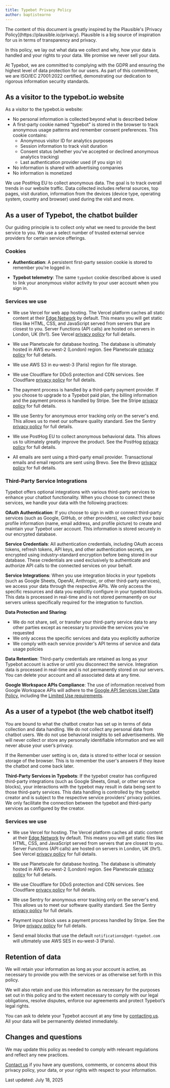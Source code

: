 ```yaml
---
title: Typebot Privacy Policy
author: baptistearno
---
```


<Info>
  The content of this document is greatly inspired by the Plausible's [Privacy
  Policy](https://plausible.io/privacy). Plausible is a big source of
  inspiration for us in terms of transparency and privacy.
</Info>

In this policy, we lay out what data we collect and why, how your data is handled and your rights to your data. We promise we never sell your data.

At Typebot, we are committed to complying with the GDPR and ensuring the highest level of data protection for our users. As part of this commitment, we are ISO/IEC 27001:2022 certified, demonstrating our dedication to rigorous information security standards.

## As a visitor to the typebot.io website

As a visitor to the typebot.io website:

- No personal information is collected beyond what is described below
- A first-party cookie named "typebot" is stored in the browser to track anonymous usage patterns and remember consent preferences. This cookie contains:
  - Anonymous visitor ID for analytics purposes
  - Session information to track visit duration
  - Consent status (whether you've accepted or declined anonymous analytics tracking)
  - Last authentication provider used (if you sign in)
- No information is shared with advertising companies
- No information is monetized

We use PostHog EU to collect anonymous data. The goal is to track overall trends in our website traffic. Data collected includes referral sources, top pages, visit duration, information from the devices (device type, operating system, country and browser) used during the visit and more.

## As a user of Typebot, the chatbot builder

Our guiding principle is to collect only what we need to provide the best service to you. We use a select number of trusted external service providers for certain service offerings.

### Cookies

- **Authentication**: A persistent first-party session cookie is stored to remember you're logged in.

- **Typebot telemetry**: The same `typebot` cookie described above is used to link your anonymous visitor activity to your user account when you sign in.

### Services we use

- We use Vercel for web app hosting. The Vercel platform caches all static content at their [Edge Network](https://vercel.com/docs/edge-network/overview) by default. This means you will get static files like HTML, CSS, and JavaScript served from servers that are closest to you. Server Functions (API calls) are hosted on servers in London, UK (lhr1). See Vercel [privacy policy](https://vercel.com/legal/privacy-policy) for full details.

- We use Planetscale for database hosting. The database is ultimately hosted in AWS eu-west-2 (London) region. See Planetscale [privacy policy](https://planetscale.com/legal/privacy) for full details.

- We use AWS S3 in eu-west-3 (Paris) region for file storage.

- We use Cloudflare for DDoS protection and CDN services. See Cloudflare [privacy policy](https://www.cloudflare.com/privacypolicy) for full details.

- The payment process is handled by a third-party payment provider. If you choose to upgrade to a Typebot paid plan, the billing information and the payment process is handled by Stripe. See the Stripe [privacy policy](https://stripe.com/privacy) for full details.

- We use Sentry for anonymous error tracking only on the server's end. This allows us to meet our software quality standard. See the Sentry [privacy policy](https://sentry.io/privacy/) for full details.

- We use PostHog EU to collect anonymous behavioral data. This allows us to ultimately greatly improve the product. See the PostHog [privacy policy](https://posthog.com/privacy) for full details.

- All emails are sent using a third-party email provider. Transactional emails and email reports are sent using Brevo. See the Brevo [privacy policy](https://www.brevo.com/legal/privacypolicy) for full details.

### Third-Party Service Integrations

Typebot offers optional integrations with various third-party services to enhance your chatbot functionality. When you choose to connect these services, we handle your data with the following practices:

**OAuth Authentication**: If you choose to sign in with or connect third-party services (such as Google, GitHub, or other providers), we collect your basic profile information (name, email address, and profile picture) to create and maintain your Typebot user account. This information is stored securely in our encrypted database.

**Service Credentials**: All authentication credentials, including OAuth access tokens, refresh tokens, API keys, and other authentication secrets, are encrypted using industry-standard encryption before being stored in our database. These credentials are used exclusively to authenticate and authorize API calls to the connected services on your behalf.

**Service Integrations**: When you use integration blocks in your typebots (such as Google Sheets, OpenAI, Anthropic, or other third-party services), we access your data through the respective APIs. We only access the specific resources and data you explicitly configure in your typebot blocks. This data is processed in real-time and is not stored permanently on our servers unless specifically required for the integration to function.

**Data Protection and Sharing**:

- We do not share, sell, or transfer your third-party service data to any other parties except as necessary to provide the services you've requested
- We only access the specific services and data you explicitly authorize
- We comply with each service provider's API terms of service and data usage policies

**Data Retention**: Third-party credentials are retained as long as your Typebot account is active or until you disconnect the service. Integration data is processed in real-time and is not permanently stored on our servers. You can delete your account and all associated data at any time.

**Google Workspace APIs Compliance**: The use of information received from Google Workspace APIs will adhere to the [Google API Services User Data Policy](https://developers.google.com/terms/api-services-user-data-policy), including the [Limited Use requirements](https://developers.google.com/workspace/workspace-api-user-data-developer-policy#limited-use).

## As a user of a typebot (the web chatbot itself)

You are bound to what the chatbot creator has set up in terms of data collection and data handling. We do not collect any personal data from chatbot users. We do not use behavioral insights to sell advertisements. We will never collect or store any personally identifiable information and we will never abuse your user’s privacy.

If the Remember user setting is on, data is stored to either local or session storage of the browser. This is to remember the user's answers if they leave the chatbot and come back later.

**Third-Party Services in Typebots**: If the typebot creator has configured third-party integrations (such as Google Sheets, Gmail, or other service blocks), your interactions with the typebot may result in data being sent to those third-party services. This data handling is controlled by the typebot creator and is subject to the respective service providers' privacy policies. We only facilitate the connection between the typebot and third-party services as configured by the creator.

### Services we use

- We use Vercel for hosting. The Vercel platform caches all static content at their [Edge Network](https://vercel.com/docs/edge-network/overview) by default. This means you will get static files like HTML, CSS, and JavaScript served from servers that are closest to you. Server Functions (API calls) are hosted on servers in London, UK (lhr1). See Vercel [privacy policy](https://vercel.com/legal/privacy-policy) for full details.

- We use Planetscale for database hosting. The database is ultimately hosted in AWS eu-west-2 (London) region. See Planetscale [privacy policy](https://planetscale.com/legal/privacy) for full details.

- We use Cloudflare for DDoS protection and CDN services. See Cloudflare [privacy policy](https://www.cloudflare.com/privacypolicy) for full details.

- We use Sentry for anonymous error tracking only on the server's end. This allows us to meet our software quality standard. See the Sentry [privacy policy](https://sentry.io/privacy/) for full details.

- Payment input block uses a payment process handled by Stripe. See the Stripe [privacy policy](https://stripe.com/privacy) for full details.

- Send email blocks that use the default `notifications@get-typebot.com` will ultimately use AWS SES in eu-west-3 (Paris).

## Retention of data

We will retain your information as long as your account is active, as necessary to provide you with the services or as otherwise set forth in this policy.

We will also retain and use this information as necessary for the purposes set out in this policy and to the extent necessary to comply with our legal obligations, resolve disputes, enforce our agreements and protect Typebot’s legal rights.

You can ask to delete your Typebot account at any time by [contacting us](mailto:contact@typebot.io). All your data will be permanently deleted immediately.

## Changes and questions

We may update this policy as needed to comply with relevant regulations and reflect any new practices.

[Contact us](mailto:contact@typebot.io) if you have any questions, comments, or concerns about this privacy policy, your data, or your rights with respect to your information.

Last updated: July 18, 2025
